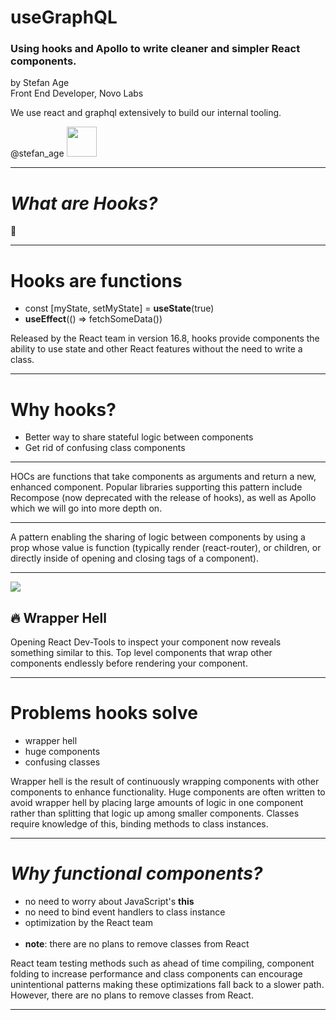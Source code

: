 
# useGraphQL

### Using hooks and Apollo to write cleaner and simpler React components.

by Stefan Age  
Front End Developer, Novo Labs  

<Notes>We use react and graphql extensively to build our internal tooling.</Notes>

@stefan_age
<img src="./assets/twitter.png" height="48" width="48" /> 

---

# <em>What are Hooks?</em>
🎣

---

# Hooks are functions 
<ul>
  <li><span style={{ color: 'silver' }}>const [myState, setMyState]</span> = <b style={{ color: 'blue' }}>useState</b>(<span style={{ color: 'silver' }}>true</span>) </li>
  <li><b style={{ color: 'blue' }}>useEffect</b>(<span style={{ color: 'silver' }}>() => fetchSomeData()</span>) </li>
</ul>

<Notes>Released by the React team in version 16.8, hooks provide components the ability to use state and other React features without the need to write a class.</Notes>

---

# Why hooks?
<ul>
  <Appear>
    <li>Better way to share stateful logic between components</li>
    <li>Get rid of confusing class components</li>
  </Appear>
</ul>

---

<HOC />

<Notes>HOCs are functions that take components as arguments and return a new, enhanced component. Popular libraries
supporting this pattern include Recompose (now deprecated with the release of hooks), as well as Apollo which we will go into more depth on.</Notes>

---

<RenderProps />

<Notes>A pattern enabling the sharing of logic between components by using a prop whose value is function (typically
render (react-router), or children, or directly inside of opening and closing tags of a component).</Notes>

---

<Split>
<Image src="./assets/wraphell.png" size="auto" />

<h2 style={{ marginTop: 512 }}>🔥 Wrapper Hell</h2>
</Split>

<Notes>Opening React Dev-Tools to inspect your component now reveals something similar to this. Top level components
that wrap other components endlessly before rendering your component.</Notes> 

---

# Problems hooks solve
<ul>
  <Appear>
    <li>wrapper hell</li>
    <li>huge components</li>
    <li>confusing classes</li>
  </Appear>
</ul>

<Notes>Wrapper hell is the result of continuously wrapping components with other components to enhance functionality.
Huge components are often written to avoid wrapper hell by placing large amounts of logic in one component rather than
splitting that logic up among smaller components. Classes require knowledge of this, binding methods to class instances.</Notes> 

---

# <em>Why functional components?</em>
<ul>
  <Appear>
    <li>no need to worry about JavaScript's <b style={{ color: 'blue' }}>this</b></li>
    <li>no need to bind event handlers to class instance</li>
    <li>optimization by the React team</li>
    <br />
    <li><b>note</b>: there are no plans to remove classes from React</li>
  </Appear>
</ul>

<Notes>React team testing methods such as ahead of time compiling, component folding to increase performance and class
components can encourage unintentional patterns making these optimizations fall back to a slower path. However, there
are no plans to remove classes from React.</Notes>

---
